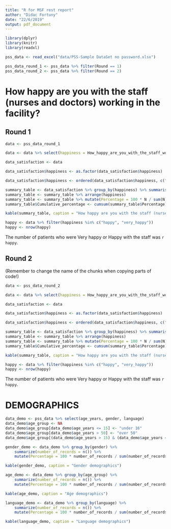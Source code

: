 ```yaml
---
title: "R for MSF rest report"
author: "Didac Fortuny"
date: "22/6/2019"
output: pdf_document
---
```


```r
library(dplyr)
library(knitr)
library(readxl)
```

```r
pss_data <- read_excel("data/PSS-Sample DataSet no password.xlsx")
```

```r
pss_data_round_1 <- pss_data %>% filter(Round == 1)
pss_data_round_2 <- pss_data %>% filter(Round == 2)
```

# How happy are you with the staff (nurses and doctors) working in the facility?

## Round 1

```r
data <- pss_data_round_1

data <- data %>% select(happiness = How_happy_are_you_with_the_staff_working_in_the_facility)

data_satisfaction <- data

data_satisfaction$happiness <- as.factor(data_satisfaction$happiness)

data_satisfaction$happiness <- ordered(data_satisfaction$happiness, c("very_happy", "happy", "neutral", "unhappy", "very_unhappy"))

summary_table <- data_satisfaction %>% group_by(happiness) %>% summarise(N = n())
summary_table <- summary_table %>% arrange(happiness)
summary_table <- summary_table %>% mutate(Percentage = 100 * N / sum(N))
summary_table$Cumulative_percentage <- cumsum(summary_table$Percentage)

kable(summary_table, caption = "How happy are you with the staff (nurses and doctors) working in the facility?")
```

```r
happy <- data %>% filter(happiness %in% c("happy", "very_happy"))
happy <- nrow(happy)
```

The number of patients who were Very happy or Happy with the staff was `r happy`.


## Round 2

(Remember to change the name of the chunks when copying parts of code!)

```r
data <- pss_data_round_2

data <- data %>% select(happiness = How_happy_are_you_with_the_staff_working_in_the_facility)

data_satisfaction <- data

data_satisfaction$happiness <- as.factor(data_satisfaction$happiness)

data_satisfaction$happiness <- ordered(data_satisfaction$happiness, c("very_happy", "happy", "neutral", "unhappy", "very_unhappy"))

summary_table <- data_satisfaction %>% group_by(happiness) %>% summarise(N = n())
summary_table <- summary_table %>% arrange(happiness)
summary_table <- summary_table %>% mutate(Percentage = 100 * N / sum(N))
summary_table$Cumulative_percentage <- cumsum(summary_table$Percentage)

kable(summary_table, caption = "How happy are you with the staff (nurses and doctors) working in the facility?")
```

```r
happy <- data %>% filter(happiness %in% c("happy", "very_happy"))
happy <- nrow(happy)
```

The number of patients who were Very happy or Happy with the staff was `r happy`.

# DEMOGRAPHICS

```r
data_demo <- pss_data %>% select(age_years, gender, language)
data_demo$age_group <- NA
data_demo$age_group[data_demo$age_years <= 15] <- "under 16"
data_demo$age_group[data_demo$age_years > 50] <- "over 50"
data_demo$age_group[(data_demo$age_years > 15) & (data_demo$age_years <= 50)] <- "in the middle"

gender_demo <- data_demo %>% group_by(gender) %>%
    summarize(number_of_records = n()) %>%
    mutate(Percentage = 100 * number_of_records / sum(number_of_records))

kable(gender_demo, caption = "Gender demographics")

age_demo <- data_demo %>% group_by(age_group) %>%
    summarize(number_of_records = n()) %>%
    mutate(Percentage = 100 * number_of_records / sum(number_of_records))

kable(age_demo, caption = "Age demographics")

language_demo <- data_demo %>% group_by(language) %>%
    summarize(number_of_records = n()) %>%
    mutate(Percentage = 100 * number_of_records / sum(number_of_records))

kable(language_demo, caption = "Language demographics")

```

